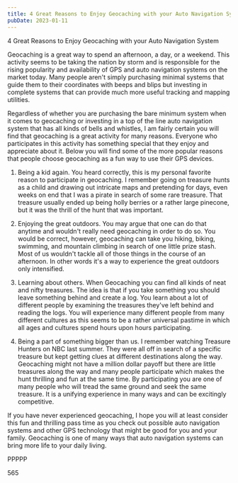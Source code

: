 ```yaml
---
title: 4 Great Reasons to Enjoy Geocaching with your Auto Navigation System
pubDate: 2023-01-11
---
```


4 Great Reasons to Enjoy Geocaching with your Auto Navigation System

Geocaching is a great way to spend an afternoon, a day, or a weekend. This activity seems to be taking the nation by storm and is responsible for the rising popularity and availability of GPS and auto navigation systems on the market today. Many people aren't simply purchasing minimal systems that guide them to their coordinates with beeps and blips but investing in complete systems that can provide much more useful tracking and mapping utilities. 

Regardless of whether you are purchasing the bare minimum system when it comes to geocaching or investing in a top of the line auto navigation system that has all kinds of bells and whistles, I am fairly certain you will find that geocaching is a great activity for many reasons. Everyone who participates in this activity has something special that they enjoy and appreciate about it. Below you will find some of the more popular reasons that people choose geocaching as a fun way to use their GPS devices.

1) Being a kid again. You heard correctly, this is my personal favorite reason to participate in geocaching. I remember going on treasure hunts as a child and drawing out intricate maps and pretending for days, even weeks on end that I was a pirate in search of some rare treasure. That treasure usually ended up being holly berries or a rather large pinecone, but it was the thrill of the hunt that was important. 

2) Enjoying the great outdoors. You may argue that one can do that anytime and wouldn't really need geocaching in order to do so. You would be correct, however, geocaching can take you hiking, biking, swimming, and mountain climbing in search of one little prize stash. Most of us wouldn't tackle all of those things in the course of an afternoon. In other words it's a way to experience the great outdoors only intensified.

3) Learning about others. When Geocaching you can find all kinds of neat and nifty treasures. The idea is that if you take something you should leave something behind and create a log. You learn about a lot of different people by examining the treasures they've left behind and reading the logs. You will experience many different people from many different cultures as this seems to be a rather universal pastime in which all ages and cultures spend hours upon hours participating.

4) Being a part of something bigger than us. I remember watching Treasure Hunters on NBC last summer. They were all off in search of a specific treasure but kept getting clues at different destinations along the way. Geocaching might not have a million dollar payoff but there are little treasures along the way and many people participate which makes the hunt thrilling and fun at the same time. By participating you are one of many people who will tread the same ground and seek the same treasure. It is a unifying experience in many ways and can be excitingly competitive.

If you have never experienced geocaching, I hope you will at least consider this fun and thrilling pass time as you check out possible auto navigation systems and other GPS technology that might be good for you and your family. Geocaching is one of many ways that auto navigation systems can bring more life to your daily living.

PPPPP

565
